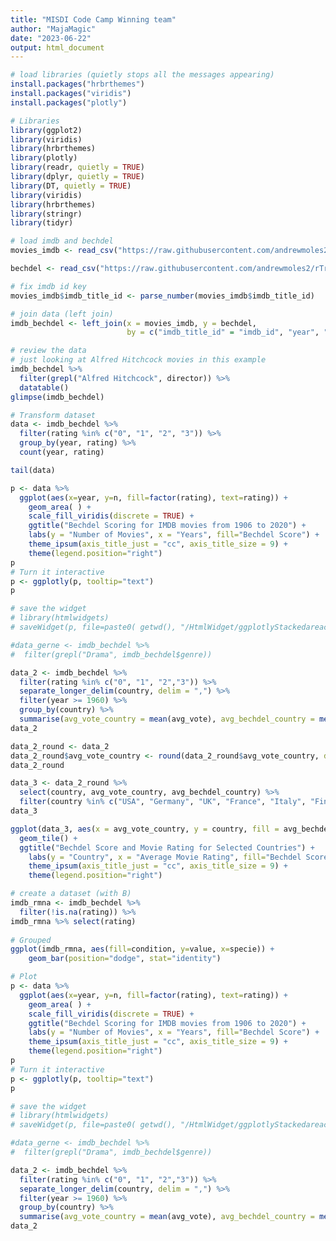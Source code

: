 ```yaml
---
title: "MISDI Code Camp Winning team"
author: "MajaMagic"
date: "2023-06-22"
output: html_document
---
```

```r
# load libraries (quietly stops all the messages appearing)
install.packages("hrbrthemes")
install.packages("viridis")
install.packages("plotly")
```

```r
# Libraries
library(ggplot2)
library(viridis)
library(hrbrthemes)
library(plotly)
library(readr, quietly = TRUE)
library(dplyr, quietly = TRUE)
library(DT, quietly = TRUE)
library(viridis)
library(hrbrthemes)
library(stringr)
library(tidyr)
```
```r
# load imdb and bechdel
movies_imdb <- read_csv("https://raw.githubusercontent.com/andrewmoles2/rTrainIntroduction/main/r-data-wrangling-1/data/IMDb%20movies.csv")

bechdel <- read_csv("https://raw.githubusercontent.com/andrewmoles2/rTrainIntroduction/main/r-data-wrangling-1/data/raw_bechdel.csv")

# fix imdb id key
movies_imdb$imdb_title_id <- parse_number(movies_imdb$imdb_title_id)

# join data (left join)
imdb_bechdel <- left_join(x = movies_imdb, y = bechdel,
                          by = c("imdb_title_id" = "imdb_id", "year", "title"))

```


```r
# review the data
# just looking at Alfred Hitchcock movies in this example
imdb_bechdel %>%
  filter(grepl("Alfred Hitchcock", director)) %>%
  datatable()
glimpse(imdb_bechdel)
```
```r
# Transform dataset
data <- imdb_bechdel %>%
  filter(rating %in% c("0", "1", "2", "3")) %>%
  group_by(year, rating) %>%
  count(year, rating)

tail(data)
```
```r
p <- data %>% 
  ggplot(aes(x=year, y=n, fill=factor(rating), text=rating)) +
    geom_area( ) +
    scale_fill_viridis(discrete = TRUE) +
    ggtitle("Bechdel Scoring for IMDB movies from 1906 to 2020") +
    labs(y = "Number of Movies", x = "Years", fill="Bechdel Score") +
    theme_ipsum(axis_title_just = "cc", axis_title_size = 9) +
    theme(legend.position="right")
p
# Turn it interactive
p <- ggplotly(p, tooltip="text")
p
```
```r
# save the widget
# library(htmlwidgets)
# saveWidget(p, file=paste0( getwd(), "/HtmlWidget/ggplotlyStackedareachart.html"))
```

```r
#data_gerne <- imdb_bechdel %>% 
#  filter(grepl("Drama", imdb_bechdel$genre))
```

```r
data_2 <- imdb_bechdel %>% 
  filter(rating %in% c("0", "1", "2","3")) %>% 
  separate_longer_delim(country, delim = ",") %>% 
  filter(year >= 1960) %>% 
  group_by(country) %>% 
  summarise(avg_vote_country = mean(avg_vote), avg_bechdel_country = mean(rating))
data_2 
```
```r
data_2_round <- data_2
data_2_round$avg_vote_country <- round(data_2_round$avg_vote_country, digits = 1)
data_2_round
```
```r
data_3 <- data_2_round %>% 
  select(country, avg_vote_country, avg_bechdel_country) %>% 
  filter(country %in% c("USA", "Germany", "UK", "France", "Italy", "Finland", "Netherlands", "Poland", "Angola", "China", "Denmark", "Hong Kong", "Japan", "Mexico", "Russia", "South Korea", "Sweden", "Spain"))
data_3
```
```r
ggplot(data_3, aes(x = avg_vote_country, y = country, fill = avg_bechdel_country)) +
  geom_tile() +
  ggtitle("Bechdel Score and Movie Rating for Selected Countries") +
    labs(y = "Country", x = "Average Movie Rating", fill="Bechdel Score") +
    theme_ipsum(axis_title_just = "cc", axis_title_size = 9) +
    theme(legend.position="right")
```

```r
# create a dataset (with B)
imdb_rmna <- imdb_bechdel %>% 
  filter(!is.na(rating)) %>% 
imdb_rmna %>% select(rating)
 
# Grouped
ggplot(imdb_rmna, aes(fill=condition, y=value, x=specie)) + 
    geom_bar(position="dodge", stat="identity")
```


```r
# Plot
p <- data %>% 
  ggplot(aes(x=year, y=n, fill=factor(rating), text=rating)) +
    geom_area( ) +
    scale_fill_viridis(discrete = TRUE) +
    ggtitle("Bechdel Scoring for IMDB movies from 1906 to 2020") +
    labs(y = "Number of Movies", x = "Years", fill="Bechdel Score") +
    theme_ipsum(axis_title_just = "cc", axis_title_size = 9) +
    theme(legend.position="right")
p
# Turn it interactive
p <- ggplotly(p, tooltip="text")
p

# save the widget
# library(htmlwidgets)
# saveWidget(p, file=paste0( getwd(), "/HtmlWidget/ggplotlyStackedareachart.html"))
```
```r
#data_gerne <- imdb_bechdel %>% 
#  filter(grepl("Drama", imdb_bechdel$genre))
```

```r
data_2 <- imdb_bechdel %>% 
  filter(rating %in% c("0", "1", "2","3")) %>% 
  separate_longer_delim(country, delim = ",") %>% 
  filter(year >= 1960) %>% 
  group_by(country) %>% 
  summarise(avg_vote_country = mean(avg_vote), avg_bechdel_country = mean(rating))
data_2  
```




